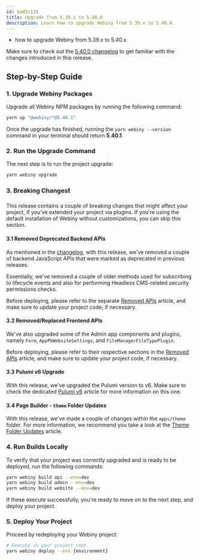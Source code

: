 ```yaml
---
id: bad5c115
title: Upgrade from 5.39.x to 5.40.0
description: Learn how to upgrade Webiny from 5.39.x to 5.40.0.
---
```



<Alert type="success" title="What you’ll learn">

  - how to upgrade Webiny from 5.39.x to 5.40.x

</Alert>

<Alert type="info">

  Make sure to check out the [5.40.0 changelog](./changelog) to get familiar with the changes introduced in this
  release.

</Alert>

## Step-by-Step Guide

### 1. Upgrade Webiny Packages

Upgrade all Webiny NPM packages by running the following command:

```bash
yarn up "@webiny/*@5.40.1"
```

Once the upgrade has finished, running the `yarn webiny --version` command in your terminal should return **5.40.1**.

### 2. Run the Upgrade Command

The next step is to run the project upgrade:

```bash
yarn webiny upgrade
```

### 3. Breaking Changes❗

This release contains a couple of breaking changes that might affect your project, if you've extended your project via plugins. If you're using the default installation of Webiny without customizations, you can skip this section.

#### 3.1 Removed Deprecated Backend APIs

As mentioned in the [changelog](/docs/release-notes/5.40.0/changelog#removed-deprecated-ap-is-4051), with this release, we've removed a couple of backend JavaScript APIs that were marked as deprecated in previous releases.

Essentially, we've removed a couple of older methods used for subscribing to lifecycle events and also for performing Headless CMS-related security permissions checks.

Before deploying, please refer to the separate [Removed APIs](/docs/release-notes/5.40.0/removed-apis) article, and make sure to update your project code, if necessary.

#### 3.2 Removed/Replaced Frontend APIs

We've also upgraded some of the Admin app components and plugins, namely `Form`, `AppPbWebsiteSettings`, and `FileManagerFileTypePlugin`.

Before deploying, please refer to their respective sections in the [Removed APIs](/docs/release-notes/5.40.0/removed-apis) article, and make sure to update your project code, if necessary.

#### 3.3 Pulumi v6 Upgrade

With this release, we've upgraded the Pulumi version to v6. Make sure to check the dedicated [Pulumi v6](/docs/release-notes/5.40.0/pulumi-v6) article for more information on this one.

#### 3.4 Page Builder - `theme` Folder Updates

With this release, we've made a couple of changes within the `apps/theme` folder. For more information, we recommend you take a look at the [Theme Folder Updates](/docs/release-notes/5.40.0/theme-folder-updates) article.

### 4. Run Builds Locally

To verify that your project was correctly upgraded and is ready to be deployed, run the following commands:

```bash
yarn webiny build api --env=dev
yarn webiny build admin --env=dev
yarn webiny build website --env=dev
```

If these execute successfully, you're ready to move on to the next step, and deploy your project.

### 5. Deploy Your Project

Proceed by redeploying your Webiny project:

```bash
# Execute in your project root.
yarn webiny deploy --env {environment}
```

<AdditionalNotes />
